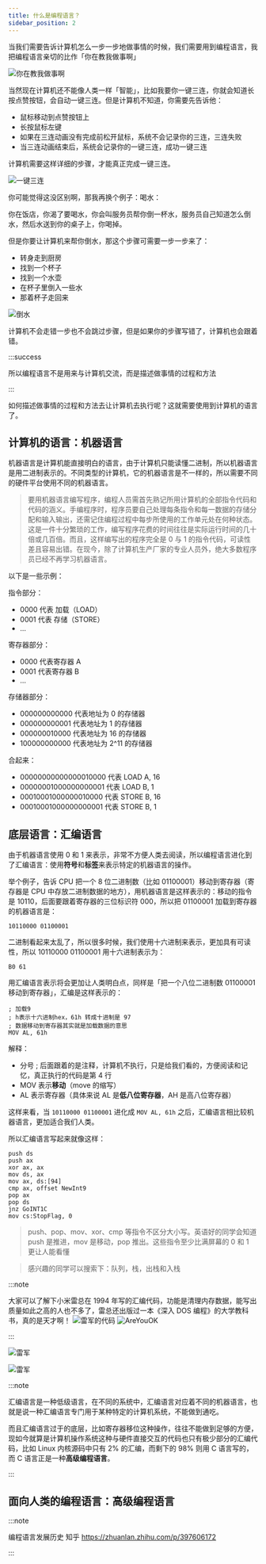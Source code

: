 ```yaml
---
title: 什么是编程语言？
sidebar_position: 2
---
```


当我们需要告诉计算机怎么一步一步地做事情的时候，我们需要用到编程语言，我把编程语言亲切的比作「你在教我做事啊」

![你在教我做事啊](./你在教我做事啊.jpg)

当然现在计算机还不能像人类一样「智能」，比如我要你一键三连，你就会知道长按点赞按钮，会自动一键三连。但是计算机不知道，你需要先告诉他：

- 鼠标移动到点赞按钮上
- 长按鼠标左键
- 如果在三连动画没有完成前松开鼠标，系统不会记录你的三连，三连失败
- 当三连动画结束后，系统会记录你的一键三连，成功一键三连

计算机需要这样详细的步骤，才能真正完成一键三连。

![一键三连](./一键三连.jpg)

你可能觉得这没区别啊，那我再换个例子：喝水：

你在饭店，你渴了要喝水，你会叫服务员帮你倒一杯水，服务员自己知道怎么倒水，然后水送到你的桌子上，你喝掉。

但是你要让计算机来帮你倒水，那这个步骤可需要一步一步来了：

- 转身走到厨房
- 找到一个杯子
- 找到一个水壶
- 在杯子里倒入一些水
- 那着杯子走回来

![倒水](./倒水.jpg)

计算机不会走错一步也不会跳过步骤，但是如果你的步骤写错了，计算机也会跟着错。

:::success

所以编程语言不是用来与计算机交流，而是描述做事情的过程和方法

:::

如何描述做事情的过程和方法去让计算机去执行呢？这就需要使用到计算机的语言了。

## 计算机的语言：机器语言

机器语言是计算机能直接明白的语言，由于计算机只能读懂二进制，所以机器语言是用二进制表示的。不同类型的计算机，它的机器语言是不一样的，所以需要不同的硬件平台使用不同的机器语言。

> 要用机器语言编写程序，编程人员需首先熟记所用计算机的全部指令代码和代码的涵义。手编程序时，程序员要自己处理每条指令和每一数据的存储分配和输入输出，还需记住编程过程中每步所使用的工作单元处在何种状态。这是一件十分繁琐的工作，编写程序花费的时间往往是实际运行时间的几十倍或几百倍。而且，这样编写出的程序完全是 0 与 1 的指令代码，可读性差且容易出错。在现今，除了计算机生产厂家的专业人员外，绝大多数程序员已经不再学习机器语言。

以下是一些示例：

指令部分：

- 0000 代表 加载（LOAD）
- 0001 代表 存储（STORE）
- ...

寄存器部分：

- 0000 代表寄存器 A
- 0001 代表寄存器 B
- ...

存储器部分：

- 000000000000 代表地址为 0 的存储器
- 000000000001 代表地址为 1 的存储器
- 000000010000 代表地址为 16 的存储器
- 100000000000 代表地址为 2^11 的存储器

合起来：

- 00000000000000010000 代表 LOAD A, 16
- 00000001000000000001 代表 LOAD B, 1
- 00010001000000010000 代表 STORE B, 16
- 00010001000000000001 代表 STORE B, 1

## 底层语言：汇编语言

由于机器语言使用 0 和 1 来表示，非常不方便人类去阅读，所以编程语言进化到了汇编语言：使用**符号**和**标签**来表示特定的机器语言的操作。

举个例子，告诉 CPU 把一个 8 位二进制数（比如 01100001）移动到寄存器（寄存器是 CPU 中存放二进制数据的地方），用机器语言是这样表示的：移动的指令是 10110，后面要跟着寄存器的三位标识符 000，所以把 01100001 加载到寄存器的机器语言是：

```
10110000 01100001
```

二进制看起来太乱了，所以很多时候，我们使用十六进制来表示，更加具有可读性，所以 10110000 01100001 用十六进制表示为：

```
B0 61
```

用汇编语言表示将会更加让人类明白点，同样是「把一个八位二进制数 01100001 移动到寄存器」，汇编是这样表示的：

```plaintext showLineNumbers {4}
; 加载9
; h表示十六进制hex，61h 转成十进制是 97
; 数据移动到寄存器其实就是加载数据的意思
MOV AL, 61h
```

解释：

- 分号 ; 后面跟着的是注释，计算机不执行，只是给我们看的，方便阅读和记忆，真正执行的代码是第 4 行
- MOV 表示**移动**（move 的缩写）
- AL 表示寄存器（具体来说 AL 是**低八位寄存器**，AH 是高八位寄存器）

这样来看，当 `10110000 01100001` 进化成 `MOV AL, 61h` 之后，汇编语言相比较机器语言，更加适合我们人类。

所以汇编语言写起来就像这样：

```
push ds
push ax
xor ax, ax
mov ds, ax
mov ax, ds:[94]
cmp ax, offset NewInt9
pop ax
pop ds
jnz GoINT1C
mov cs:StopFlag, 0
```

> push、pop、mov、xor、cmp 等指令不区分大小写。英语好的同学会知道 push 是推进，mov 是移动，pop 推出。这些指令至少比满屏幕的 0 和 1 更让人能看懂

> 感兴趣的同学可以搜索下：队列，栈，出栈和入栈

:::note

大家可以了解下小米雷总在 1994 年写的汇编代码，功能是清理内存数据，能写出质量如此之高的人也不多了，雷总还出版过一本《深入 DOS 编程》的大学教科书，真的是天才啊！
![雷军的代码](./雷军.jpg)
![AreYouOK](./OK.jpg)

:::

<BVideo src="BV1es411D7sW" />

![雷军](./这TM.jpg)

<BVideo src="BV1R5411V7yA" />

![雷军](./揍我.jpg)

:::note

汇编语言是一种低级语言，在不同的系统中，汇编语言对应着不同的机器语言，也就是说一种汇编语言专门用于某种特定的计算机系统，不能做到通吃。

而且汇编语言过于的底层，比如寄存器移位这种操作，往往不能做到足够的方便，现如今就算是计算机操作系统这种与硬件直接交互的代码也只有极少部分的汇编代码，比如 Linux 内核源码中只有 2% 的汇编，而剩下的 98% 则用 C 语言写的，而 C 语言正是一种**高级编程语言**。

:::

## 面向人类的编程语言：高级编程语言

:::note

编程语言发展历史 知乎
https://zhuanlan.zhihu.com/p/397606172

:::
